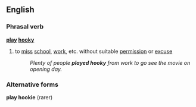 ==English==

===Phrasal verb===
'''[[play]] [[hooky]]'''
#{{idiom}} to [[miss]] [[school]], [[work]], etc. without suitable [[permission]] or [[excuse]]
#:''Plenty of people '''played hooky''' from work to go see the movie on opening day.''

===Alternative forms===
'''play hookie''' (rarer)